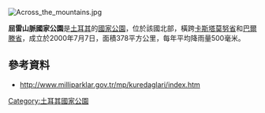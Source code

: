 [[Image:Across_the_mountains.jpg|right]]
{{coord|41|39|20|N|33|09|22|E|region:TR|format=dms|display=title}}

'''屈雷山脈國家公園'''是[[土耳其|土耳其]]的[[國家公園|國家公園]]，位於該國北部，橫跨[[卡斯塔莫努省|卡斯塔莫努省]]和[[巴爾滕省|巴爾滕省]]，成立於2000年7月7日，面積378平方公里，每年平均降雨量500毫米。

==參考資料==
* http://www.milliparklar.gov.tr/mp/kuredaglari/index.htm {{Wayback|url=http://www.milliparklar.gov.tr/mp/kuredaglari/index.htm |date=20140302113418 }}

{{Turkey-geo-stub}}
[[Category:土耳其國家公園|Category:土耳其國家公園]]